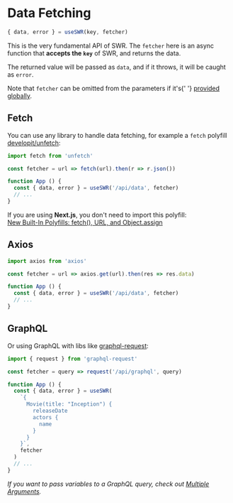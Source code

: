 
# Data Fetching

```js
{ data, error } = useSWR(key, fetcher)
```

This is the very fundamental API of SWR. The `fetcher` here is an async function that **accepts the `key`** of SWR, and returns the data.

The returned value will be passed as `data`, and if it throws, it will be caught as `error`.

<Callout emoji="💡">
  Note that <code>fetcher</code> can be omitted from the parameters if it's{' '}
  <Link href="/docs/global-configuration"><a href="/docs/global-configuration">provided globally</a></Link>.
</Callout>

## Fetch

You can use any library to handle data fetching, for example a `fetch` polyfill [developit/unfetch](https://github.com/developit/unfetch):

```js
import fetch from 'unfetch'

const fetcher = url => fetch(url).then(r => r.json())

function App () {
  const { data, error } = useSWR('/api/data', fetcher)
  // ...
}
```

<Callout emoji="💡">
  If you are using <strong>Next.js</strong>, you don't need to import this polyfill:
  <br/>
  <a target="_blank" rel="noopener" href="https://nextjs.org/blog/next-9-1-7#new-built-in-polyfills-fetch-url-and-objectassign">New Built-In Polyfills: fetch(), URL, and Object.assign</a>
</Callout>

## Axios

```js
import axios from 'axios'

const fetcher = url => axios.get(url).then(res => res.data)

function App () {
  const { data, error } = useSWR('/api/data', fetcher)
  // ...
}
```

## GraphQL

Or using GraphQL with libs like [graphql-request](https://github.com/prisma-labs/graphql-request):
```js
import { request } from 'graphql-request'

const fetcher = query => request('/api/graphql', query)

function App () {
  const { data, error } = useSWR(
    `{
      Movie(title: "Inception") {
        releaseDate
        actors {
          name
        }
      }
    }`,
    fetcher
  )
  // ...
}
```

_If you want to pass variables to a GraphQL query, check out [Multiple Arguments](/docs/arguments)._
